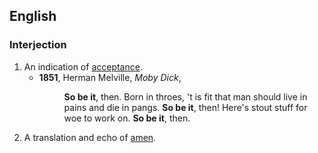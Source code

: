 ==English==

===Interjection===
{{en-intj|pos=[[so]] [[be]] [[it]]}}

# An indication of [[acceptance]].
#*'''1851''', Herman Melville, ''Moby Dick'',
#*:'''So be it''', then. Born in throes, 't is fit that man should live in pains and die in pangs. '''So be it''', then! Here's stout stuff for woe to work on. '''So be it''', then. 
# {{rfv-sense}} A translation and echo of [[amen]].